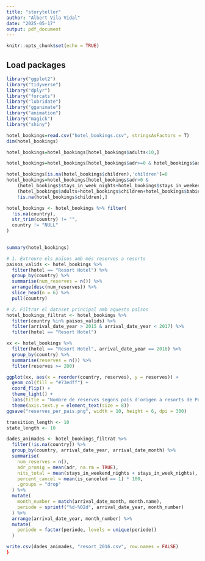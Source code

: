 ---
title: "storyteller"
author: "Albert Vila Vidal"
date: "2025-05-17"
output: pdf_document
---

```{r setup, include=FALSE}
knitr::opts_chunk$set(echo = TRUE)
```

## Load packages

```{r packages}
library("ggplot2")
library("tidyverse")
library("dplyr")
library("forcats")
library("lubridate")
library("gganimate")
library("animation")
library("magick")
library("shiny")
```


```{r load data}
hotel_bookings=read.csv("hotel_bookings.csv", stringsAsFactors = T)
dim(hotel_bookings)
```

```{r clean_adults}
hotel_bookings=hotel_bookings[hotel_bookings$adults<10,]
```

```{r clean_adr}
hotel_bookings=hotel_bookings[hotel_bookings$adr>=0 & hotel_bookings$adr<1000,]
```

```{r data_cleansing}
hotel_bookings[is.na(hotel_bookings$children),'children']=0
hotel_bookings=hotel_bookings[hotel_bookings$adr>0 & 
    (hotel_bookings$stays_in_week_nights+hotel_bookings$stays_in_weekend_nights)>0 & 
    (hotel_bookings$adults+hotel_bookings$children+hotel_bookings$babies)>0 & 
    !is.na(hotel_bookings$children),]

hotel_bookings <- hotel_bookings %>% filter(
  !is.na(country),
  str_trim(country) != "",
  country != "NULL"
)
         
```

```{r summary}
summary(hotel_bookings)
```

```{r filter_top}
# 1. Extreure els països amb més reserves a resorts
paisos_valids <- hotel_bookings %>%
  filter(hotel == "Resort Hotel") %>%
  group_by(country) %>%
  summarise(num_reserves = n()) %>%
  arrange(desc(num_reserves)) %>%
  slice_head(n = 6) %>%
  pull(country)

# 2. Filtrar el dataset principal amb aquests països
hotel_bookings_filtrat <- hotel_bookings %>%
  filter(country %in% paisos_valids) %>%
  filter(arrival_date_year > 2015 & arrival_date_year < 2017) %>%
  filter(hotel == "Resort Hotel")
```

``` {r bar_char_intro}
xx <- hotel_bookings %>% 
  filter(hotel == "Resort Hotel", arrival_date_year == 2016) %>%
  group_by(country) %>%
  summarise(reserves = n()) %>%
  filter(reserves >= 200)

ggplot(xx, aes(x = reorder(country, reserves), y = reserves)) +
  geom_col(fill = "#73edff") +
  coord_flip() +
  theme_light() +
  labs(title = "Nombre de reserves segons país d'origen a resorts de Portugal (any 2016)", x = "País", y = "Nombre de reserves") +
  theme(axis.text.y = element_text(size = 8))
ggsave("reserves_per_pais.png", width = 10, height = 6, dpi = 300)
```



``` {r bubble_chart_data}
transition_length <- 10
state_length <- 10

dades_animades <- hotel_bookings_filtrat %>%
  filter(!is.na(country)) %>%
  group_by(country, arrival_date_year, arrival_date_month) %>%
  summarise(
    num_reserves = n(),
    adr_promig = mean(adr, na.rm = TRUE),
    nits_total = mean(stays_in_weekend_nights + stays_in_week_nights),
    percent_cancel = mean(is_canceled == 1) * 100,
    .groups = "drop"
  ) %>%
  mutate(
    month_number = match(arrival_date_month, month.name),
    periode = sprintf("%d-%02d", arrival_date_year, month_number)
  ) %>%
  arrange(arrival_date_year, month_number) %>%
  mutate(
    periode = factor(periode, levels = unique(periode))
  )

write.csv(dades_animades, "resort_2016.csv", row.names = FALSE)
}
```
